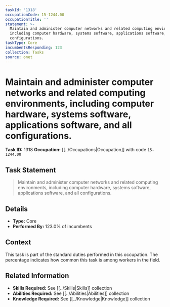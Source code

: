```yaml
---
taskId: '1318'
occupationCode: 15-1244.00
occupationTitle: ''
statement: >-
  Maintain and administer computer networks and related computing environments,
  including computer hardware, systems software, applications software, and all
  configurations.
taskType: Core
incumbentsResponding: 123
collection: Tasks
source: onet
---
```

# Maintain and administer computer networks and related computing environments, including computer hardware, systems software, applications software, and all configurations.

**Task ID:** 1318
**Occupation:** [[../Occupations|Occupation]] with code `15-1244.00`

## Task Statement

> Maintain and administer computer networks and related computing environments, including computer hardware, systems software, applications software, and all configurations.

## Details

- **Type:** Core
- **Performed By:** 123.0% of incumbents

## Context

This task is part of the standard duties performed in this occupation. The percentage indicates how common this task is among workers in the field.

## Related Information

- **Skills Required:** See [[../Skills|Skills]] collection
- **Abilities Required:** See [[../Abilities|Abilities]] collection
- **Knowledge Required:** See [[../Knowledge|Knowledge]] collection
